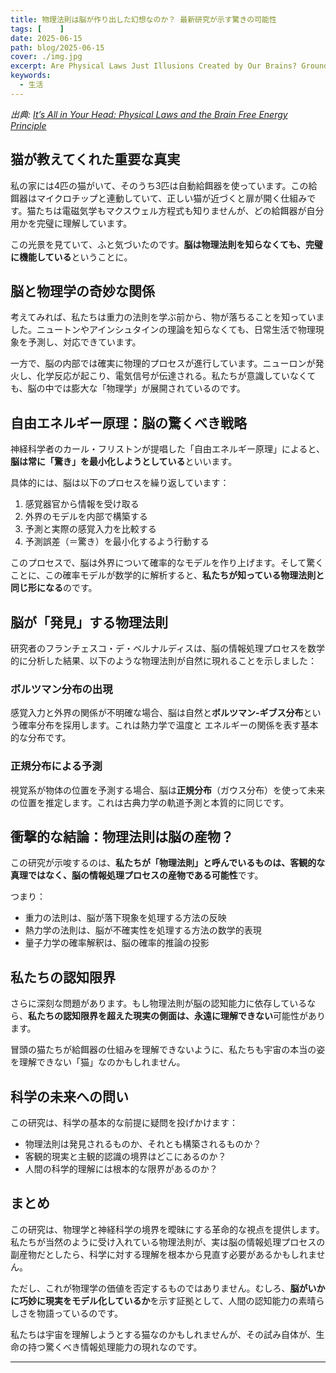 ```yaml
---
title: 物理法則は脳が作り出した幻想なのか？ 最新研究が示す驚きの可能性
tags: [    ]
date: 2025-06-15
path: blog/2025-06-15
cover: ./img.jpg
excerpt: Are Physical Laws Just Illusions Created by Our Brains? Groundbreaking Research Reveals Surprising Possibilities
keywords:
  - 生活
---
```


*出典: [It’s All in Your Head: Physical Laws and the Brain Free Energy Principle](https://medium.com/the-quantastic-journal/its-all-in-your-head-physical-laws-and-the-free-energy-principle-d5a2ed8fe2cb)*

## 猫が教えてくれた重要な真実

私の家には4匹の猫がいて、そのうち3匹は自動給餌器を使っています。この給餌器はマイクロチップと連動していて、正しい猫が近づくと扉が開く仕組みです。猫たちは電磁気学もマクスウェル方程式も知りませんが、どの給餌器が自分用かを完璧に理解しています。

この光景を見ていて、ふと気づいたのです。**脳は物理法則を知らなくても、完璧に機能している**ということに。

## 脳と物理学の奇妙な関係

考えてみれば、私たちは重力の法則を学ぶ前から、物が落ちることを知っていました。ニュートンやアインシュタインの理論を知らなくても、日常生活で物理現象を予測し、対応できています。

一方で、脳の内部では確実に物理的プロセスが進行しています。ニューロンが発火し、化学反応が起こり、電気信号が伝達される。私たちが意識していなくても、脳の中では膨大な「物理学」が展開されているのです。

## 自由エネルギー原理：脳の驚くべき戦略

神経科学者のカール・フリストンが提唱した「自由エネルギー原理」によると、**脳は常に「驚き」を最小化しようとしている**といいます。

具体的には、脳は以下のプロセスを繰り返しています：

1. 感覚器官から情報を受け取る
2. 外界のモデルを内部で構築する  
3. 予測と実際の感覚入力を比較する
4. 予測誤差（＝驚き）を最小化するよう行動する

このプロセスで、脳は外界について確率的なモデルを作り上げます。そして驚くことに、この確率モデルが数学的に解析すると、**私たちが知っている物理法則と同じ形になる**のです。

## 脳が「発見」する物理法則

研究者のフランチェスコ・デ・ベルナルディスは、脳の情報処理プロセスを数学的に分析した結果、以下のような物理法則が自然に現れることを示しました：

### ボルツマン分布の出現
感覚入力と外界の関係が不明確な場合、脳は自然と**ボルツマン-ギブス分布**という確率分布を採用します。これは熱力学で温度と エネルギーの関係を表す基本的な分布です。

### 正規分布による予測
視覚系が物体の位置を予測する場合、脳は**正規分布**（ガウス分布）を使って未来の位置を推定します。これは古典力学の軌道予測と本質的に同じです。

## 衝撃的な結論：物理法則は脳の産物？

この研究が示唆するのは、**私たちが「物理法則」と呼んでいるものは、客観的な真理ではなく、脳の情報処理プロセスの産物である可能性**です。

つまり：
- 重力の法則は、脳が落下現象を処理する方法の反映
- 熱力学の法則は、脳が不確実性を処理する方法の数学的表現
- 量子力学の確率解釈は、脳の確率的推論の投影

## 私たちの認知限界

さらに深刻な問題があります。もし物理法則が脳の認知能力に依存しているなら、**私たちの認知限界を超えた現実の側面は、永遠に理解できない**可能性があります。

冒頭の猫たちが給餌器の仕組みを理解できないように、私たちも宇宙の本当の姿を理解できない「猫」なのかもしれません。

## 科学の未来への問い

この研究は、科学の基本的な前提に疑問を投げかけます：

- 物理法則は発見されるものか、それとも構築されるものか？
- 客観的現実と主観的認識の境界はどこにあるのか？
- 人間の科学的理解には根本的な限界があるのか？

## まとめ

この研究は、物理学と神経科学の境界を曖昧にする革命的な視点を提供します。私たちが当然のように受け入れている物理法則が、実は脳の情報処理プロセスの副産物だとしたら、科学に対する理解を根本から見直す必要があるかもしれません。

ただし、これが物理学の価値を否定するものではありません。むしろ、**脳がいかに巧妙に現実をモデル化しているか**を示す証拠として、人間の認知能力の素晴らしさを物語っているのです。

私たちは宇宙を理解しようとする猫なのかもしれませんが、その試み自体が、生命の持つ驚くべき情報処理能力の現れなのです。

---